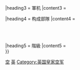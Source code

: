 <noinclude>{{noteTA|1=zh-cn:军衔;zh-sg:军衔;zh-tw:軍階;zh-hk:軍銜;}}</noinclude>
{{Sidebar
|name = RAF
|outertitle = [[英国皇家空军]]
|outertitlestyle = font-size:150%;
|image = [[File:Air Force Ensign of the United Kingdom.svg|130px|英国皇家空军军旗]]
|imagestyle = padding:0.2em 0 0.8em;
|headingstyle = background:#6399AB;<!--same as flag-->

|heading1 = 组织
|content1 = '''[[英国皇家空军]]'''<br/>{{Link-en|英国皇家辅助空军|Royal Auxiliary Air Force|皇家輔助空軍}}<br/>{{Link-en|英國皇家空軍地面團|RAF Regiment|皇家空軍地面團}}<br/>{{Link-en|英国皇家空军储备军|Royal Air Force Volunteer Reserve|皇家空軍儲備軍}}<br/>[[英國皇家空軍憲兵|皇家空軍憲兵]]

|heading2 = 历史
|content2 = {{Link-en|英國皇家空軍歷史|History of the Royal Air Force|空軍史}}{{·}}{{Link-en|英國皇家空軍年表|Timeline of the Royal Air Force|年表}}

|heading3 = 軍机
|content3 = {{Link-en|英國皇家空軍軍機列表|List of aircraft of the Royal Air Force|軍機列表}}

|heading4 = 构成部隊
|content4 = {{Link-en|英国皇家空军司令部|RAF Air Command|皇家空軍司令部}}<br/>{{Link-en|英國皇家空軍第1聯隊|No. 1 Group RAF|第1聯隊}}<br/>{{Link-en|英國皇家空軍第2聯隊|No. 2 Group RAF|第2聯隊}}<br/>{{longlink|{{Link-en|英國三軍聯合航空指揮部|Joint Force Air Component Headquarters|三軍聯合航空指揮部}}}} {{Link-en|英國皇家空軍第22聯隊|No. 22 Group RAF|第22聯隊}}<br/>{{Link-en|英國皇家空軍基地列表|List of Royal Air Force stations|基地列表}}

|heading5 = 階級
|content5 = {{Link-en|英国皇家空军军官军衔|RAF officer ranks|軍官軍銜}}<br/>{{Link-en|英国皇家空军其他军衔|RAF other ranks|其他軍銜}}
}}<noinclude>

[[Category:英国军事模板|空]]
[[Category:空軍模板|英]]
[[Category:英国皇家空军]]
</noinclude>